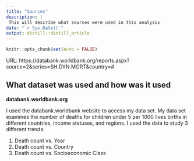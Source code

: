 ```yaml
---
title: "Sources"
description: |
 This will describe what sources were used in this analysis
date: "`r Sys.Date()`"
output: distill::distill_article
---
```


```r
knitr::opts_chunk$set(echo = FALSE)
```


URL: https://databank.worldbank.org/reports.aspx?source=2&series=SH.DYN.MORT&country=#

## What dataset was used and how was it used
**databank.worldbank.org**

I used the databank.worldbank website to access my data set. My data set examines the number of deaths for children under 5 per 1000 lives births in different countries, income statuses, and regions. I used the data to study 3 different trends:


1. Death count vs. Year
2. Death count vs. Country
3. Death count vs. Socioeconomic Class




